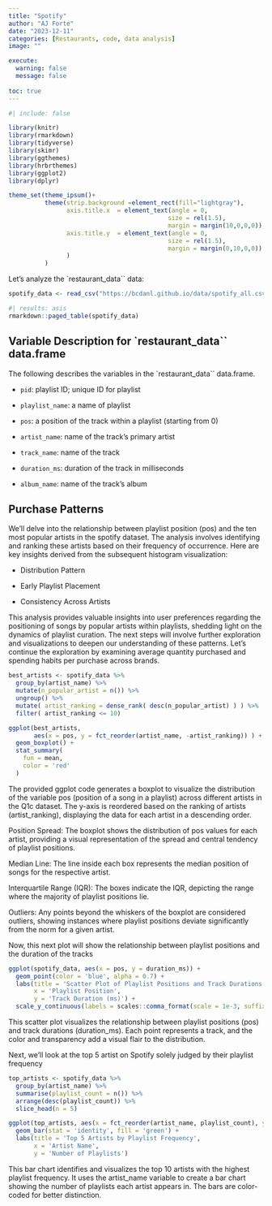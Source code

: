 ```yaml
---
title: "Spotify"
author: "AJ Forte"
date: "2023-12-11"
categories: [Restaurants, code, data analysis]
image: ""

execute: 
  warning: false
  message: false
  
toc: true
---
```

```r
#| include: false

library(knitr)
library(rmarkdown)
library(tidyverse)
library(skimr)
library(ggthemes)
library(hrbrthemes)
library(ggplot2)
library(dplyr)

theme_set(theme_ipsum()+
          theme(strip.background =element_rect(fill="lightgray"),
                axis.title.x  = element_text(angle = 0,
                                            size = rel(1.5),
                                            margin = margin(10,0,0,0)),
                axis.title.y  = element_text(angle = 0,
                                            size = rel(1.5),
                                            margin = margin(0,10,0,0))
                )
          )
```

Let's analyze the `restaurant_data`` data:

```r
spotify_data <- read_csv("https://bcdanl.github.io/data/spotify_all.csv")
```


```r
#| results: asis
rmarkdown::paged_table(spotify_data) 
```



## Variable Description for `restaurant_data`` data.frame

The following describes the variables in the `restaurant_data`` data.frame.


- `pid`: playlist ID; unique ID for playlist

- `playlist_name`: a name of playlist

- `pos`: a position of the track within a playlist (starting from 0)

- `artist_name`: name of the track’s primary artist

- `track_name`: name of the track

- `duration_ms`: duration of the track in milliseconds

- `album_name`: name of the track’s album


## Purchase Patterns


We'll delve into the relationship between playlist position (pos) and the ten most popular artists in the spotify dataset. The analysis involves identifying and ranking these artists based on their frequency of occurrence. Here are key insights derived from the subsequent histogram visualization:

 - Distribution Pattern

 - Early Playlist Placement

 - Consistency Across Artists

This analysis provides valuable insights into user preferences regarding the positioning of songs by popular artists within playlists, shedding light on the dynamics of playlist curation. The next steps will involve further exploration and visualizations to deepen our understanding of these patterns. Let's continue the exploration by examining average quantity purchased and spending habits per purchase across brands.


```r
best_artists <- spotify_data %>% 
  group_by(artist_name) %>% 
  mutate(n_popular_artist = n()) %>% 
  ungroup() %>% 
  mutate( artist_ranking = dense_rank( desc(n_popular_artist) ) ) %>% 
  filter( artist_ranking <= 10) 
```


```r
ggplot(best_artists,
       aes(x = pos, y = fct_reorder(artist_name, -artist_ranking)) ) +
  geom_boxplot() +
  stat_summary(
    fun = mean,
    color = 'red'
  )
```


The provided ggplot code generates a boxplot to visualize the distribution of the variable pos (position of a song in a playlist) across different artists in the Q1c dataset. The y-axis is reordered based on the ranking of artists (artist_ranking), displaying the data for each artist in a descending order.

Position Spread: The boxplot shows the distribution of pos values for each artist, providing a visual representation of the spread and central tendency of playlist positions.

Median Line: The line inside each box represents the median position of songs for the respective artist.

Interquartile Range (IQR): The boxes indicate the IQR, depicting the range where the majority of playlist positions lie.

Outliers: Any points beyond the whiskers of the boxplot are considered outliers, showing instances where playlist positions deviate significantly from the norm for a given artist.    


Now, this next plot will show the relationship between playlist positions and the duration of the tracks

```r
ggplot(spotify_data, aes(x = pos, y = duration_ms)) +
  geom_point(color = 'blue', alpha = 0.7) +
  labs(title = 'Scatter Plot of Playlist Positions and Track Durations',
       x = 'Playlist Position',
       y = 'Track Duration (ms)') +
  scale_y_continuous(labels = scales::comma_format(scale = 1e-3, suffix = 's'))
```

This scatter plot visualizes the relationship between playlist positions (pos) and track durations (duration_ms). Each point represents a track, and the color and transparency add a visual flair to the distribution.

Next, we'll look at the top 5 artist on Spotify solely judged by their playlist frequency

```r
top_artists <- spotify_data %>%
  group_by(artist_name) %>%
  summarise(playlist_count = n()) %>%
  arrange(desc(playlist_count)) %>%
  slice_head(n = 5)

ggplot(top_artists, aes(x = fct_reorder(artist_name, playlist_count), y = playlist_count)) +
  geom_bar(stat = 'identity', fill = 'green') +
  labs(title = 'Top 5 Artists by Playlist Frequency',
       x = 'Artist Name',
       y = 'Number of Playlists')
```


This bar chart identifies and visualizes the top 10 artists with the highest playlist frequency. It uses the artist_name variable to create a bar chart showing the number of playlists each artist appears in. The bars are color-coded for better distinction.

